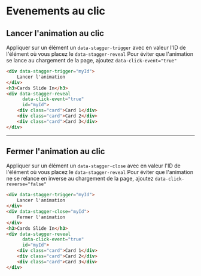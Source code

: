 # Evenements au clic


## Lancer l'animation au clic

Appliquer sur un élément un `data-stagger-trigger` avec en valeur l'ID de l'élément où vous placez le `data-stagger-reveal`
Pour éviter que l'animation se lance au chargement de la page, ajoutez `data-click-event="true"`

```html
<div data-stagger-trigger="myId">
    Lancer l'animation
</div>
<h3>Cards Slide In</h3>
<div data-stagger-reveal 
      data-click-event="true"
      id="myId">
    <div class="card">Card 1</div>
    <div class="card">Card 2</div>
    <div class="card">Card 3</div>
</div>
```

<NxStaggerCardsAnimation 
  button={true}
  triggerId="myCustomId"
  data-direction="x"
  data-stagger-delay="0.2"
  data-distance="100"
  data-stagger-method="end"
/>

--- 

## Fermer l'animation au clic

Appliquer sur un élément un `data-stagger-close` avec en valeur l'ID de l'élément où vous placez le `data-stagger-reveal`
Pour éviter que l'animation ne se relance en inverse au chargement de la page, ajoutez `data-click-reverse="false"`


```html
<div data-stagger-trigger="myId">
    Lancer l'animation
</div>
<div data-stagger-close="myId">
    Fermer l'animation
</div>
<h3>Cards Slide In</h3>
<div data-stagger-reveal 
      data-click-event="true"
      id="myId">
    <div class="card">Card 1</div>
    <div class="card">Card 2</div>
    <div class="card">Card 3</div>
</div>
```

<NxStaggerCardsAnimation 
  button={true}
  closeButton={true}
  triggerId="stagger-1"
  data-animate="slide"
  data-direction="-y"
/>